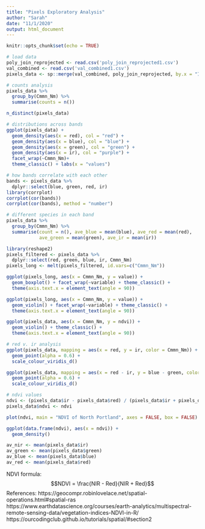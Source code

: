 ```yaml
---
title: "Pixels Exploratory Analysis"
author: "Sarah"
date: "11/1/2020"
output: html_document
---
```


```r
knitr::opts_chunk$set(echo = TRUE)
```

```r
# load data
poly_join_reprojected <- read.csv('poly_join_reprojected1.csv')
val_combined <- read.csv('val_combined1.csv')
pixels_data <- sp::merge(val_combined, poly_join_reprojected, by.x = "ID", by.y = "id")
```


```r
# counts analysis
pixels_data %>%
  group_by(Cmmn_Nm) %>%
  summarise(counts = n())

n_distinct(pixels_data)
```

```r
# distributions across bands
ggplot(pixels_data) +
  geom_density(aes(x = red), col = "red") +
  geom_density(aes(x = blue), col = "blue") + 
  geom_density(aes(x = green), col = "green") + 
  geom_density(aes(x = ir), col = "purple") + 
  facet_wrap(~Cmmn_Nm)+
  theme_classic() + labs(x = "values")

# how bands correlate with each other
bands <- pixels_data %>%
  dplyr::select(blue, green, red, ir)
library(corrplot)
corrplot(cor(bands))
corrplot(cor(bands), method = "number")
```

```r
# different species in each band
pixels_data %>%
  group_by(Cmmn_Nm) %>%
  summarise(count = n(), ave_blue = mean(blue), ave_red = mean(red), 
            ave_green = mean(green), ave_ir = mean(ir))

library(reshape2)
pixels_filtered <- pixels_data %>%
  dplyr::select(red, green, blue, ir, Cmmn_Nm)
pixels_long <- melt(pixels_filtered, id.vars=c("Cmmn_Nm"))

ggplot(pixels_long, aes(x = Cmmn_Nm, y = value)) +
  geom_boxplot() + facet_wrap(~variable) + theme_classic() +
  theme(axis.text.x = element_text(angle = 90))

ggplot(pixels_long, aes(x = Cmmn_Nm, y = value)) +
  geom_violin() + facet_wrap(~variable) + theme_classic() +
  theme(axis.text.x = element_text(angle = 90))

ggplot(pixels_data, aes(x = Cmmn_Nm, y = ndvi)) +
  geom_violin() + theme_classic() +
  theme(axis.text.x = element_text(angle = 90))
```

```r
# red v. ir analysis
ggplot(pixels_data, mapping = aes(x = red, y = ir, color = Cmmn_Nm)) +
  geom_point(alpha = 0.6) +
  scale_colour_viridis_d()

ggplot(pixels_data, mapping = aes(x = red - ir, y = blue - green, color = Cmmn_Nm)) +
  geom_point(alpha = 0.6) +
  scale_colour_viridis_d()

# ndvi values
ndvi <- (pixels_data$ir - pixels_data$red) / (pixels_data$ir + pixels_data$red)
pixels_data$ndvi <- ndvi

plot(ndvi, main = "NDVI of North Portland", axes = FALSE, box = FALSE)

ggplot(data.frame(ndvi), aes(x = ndvi)) +
  geom_density()

av_nir <- mean(pixels_data$ir)
av_green <- mean(pixels_data$green)
av_blue <- mean(pixels_data$blue)
av_red <- mean(pixels_data$red)
```

NDVI formula:
$$NDVI = \frac{NIR - Red}{NIR + Red}$$
References: 
https://geocompr.robinlovelace.net/spatial-operations.html#spatial-ras
https://www.earthdatascience.org/courses/earth-analytics/multispectral-remote-sensing-data/vegetation-indices-NDVI-in-R/
https://ourcodingclub.github.io/tutorials/spatial/#section2